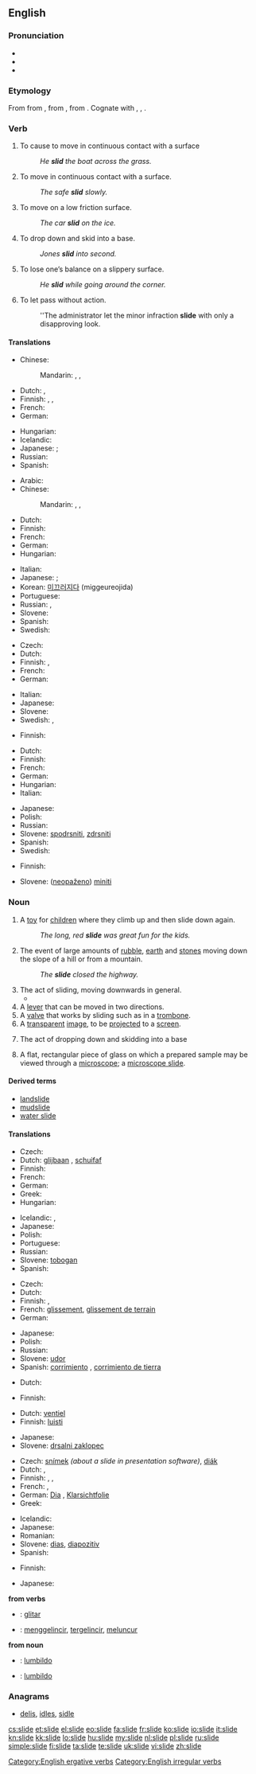 {{wikipedia|dab=slide}}
==English==

===Pronunciation===
* {{IPA|/slaɪd/}}
* {{audio|en-us-slide.ogg|Audio (US)}}
* {{rhymes|aɪd}}

===Etymology===
From {{etyl|enm}} {{term|sliden|lang=enm}} from {{etyl|ang}} {{term|slidan|slīdan|to slide|lang=ang}}, from {{proto|Germanic|slīdanan|to slide, glide|lang=en}}, from {{proto|Indo-European|sleidh-|to slip|lang=en}}. Cognate with {{etyl|goh|-}} {{term|slitan|slītan|to slide|lang=goh|tr={{etyl|de|-}} {{term|schlittern|lang=de}}}}, {{etyl|gml|-}} {{term|sliden|slīden|to slide|lang=gml}}, {{etyl|dum|-}} {{term|sliden|slīden|to slide|lang=nl|tr={{etyl|nl|-}} {{term|sledderen|lang=nl}}}}.

===Verb===
{{en-verb|slides|sliding|slid}}

# {{transitive}} To cause to move in continuous contact with a surface
#: ''He '''slid''' the boat across the grass.''
# {{intransitive}} To move in continuous contact with a surface.
#: ''The safe '''slid''' slowly.''
# {{intransitive}} To move on a low friction surface.
#: ''The car '''slid''' on the ice.''
# {{intransitive|baseball}} To drop down and skid into a base.
#: ''Jones '''slid''' into second.''
# {{intransitive}} To lose one’s balance on a slippery surface.
#: ''He '''slid''' while going around the corner.''
# {{intransitive}} To let pass without action.
#: ''The administrator let the minor infraction '''slide''' with only a disapproving look.

====Translations====
{{trans-top|to cause to move in contact with a surface}}
* Chinese:
*: Mandarin: {{t-|cmn|滑|tr=huá|sc=Hani}},  {{t|cmn|滑行|tr=huáxíng|sc=Hani}},  {{t-|cmn|溜|tr=liū|sc=Hani}}
* Dutch: {{t+|nl|slepen}}, {{t+|nl|schuiven}}
* Finnish: {{t-|fi|liu'uttaa}}, {{t+|fi|työntää}}, {{t+|fi|vetää}}
* French: {{t+|fr|glisser}}
* German: {{t+|de|gleiten}}
{{trans-mid}}
* Hungarian: {{t|hu|csúsztat}}
* Icelandic: {{t+|is|renna}}
* Japanese: {{t|ja|滑る|tr=suberu}}; {{qualifier|engineering}} {{t|ja|慴動させる|tr=shūdō saseru}}
* Russian: {{t|ru|катить|tr=katít’}}
* Spanish: {{t-|es|deslizar}}
{{trans-bottom}}

{{trans-top|to move in continuous contact with a surface}}
* Arabic: {{t|ar|انزلق|tr=inzálaqa}}
* Chinese:
*: Mandarin: {{t-|cmn|滑|tr=huá|sc=Hani}},  {{t|cmn|滑行|tr=huáxíng|sc=Hani}},  {{t-|cmn|溜|tr=liū|sc=Hani}}
* Dutch: {{t+|nl|glijden}}
* Finnish: {{t+|fi|liukua}}
* French: {{t+|fr|glisser}}
* German: {{t+|de|gleiten}}
* Hungarian: {{t+|hu|csúszik}}
{{trans-mid}}
* Italian: {{t-|it|scivolare}}
* Japanese: {{t|ja|滑る|tr=suberu}}; {{qualifier|engineering}} {{t|ja|慴動する|tr=shūdō suru}}
* Korean: [[미끄러지다]] (miggeureojida)
* Portuguese: {{t+|pt|deslizar}}
* Russian: {{t+|ru|скользить|tr=skol’zít’}},  {{t|ru|катиться|tr=katít’sja}}
* Slovene: {{t+|sl|drseti}}
* Spanish: {{t-|es|resbalar}}
* Swedish: {{t+|sv|glida}}
{{trans-bottom}}

{{trans-top|to move with low friction}}
* Czech: {{t-|cs|klouzat}}
* Dutch: {{t+|nl|glijden}}
* Finnish: {{t+|fi|liukua}}, {{t-|fi|luisua}}
* French: {{t+|fr|glisser}}
* German: {{t+|de|rutschen}}
{{trans-mid}}
* Italian: {{t-|it|scivolare}}
* Japanese: {{t|ja|滑る|tr=suberu}}
* Slovene: {{t+|sl|drseti}}
* Swedish: {{t|sv|sladda}}, {{t|sv|slira}}
{{trans-bottom}}

{{trans-top|in baseball}}
* Finnish: {{t+|fi|syöksyä}}
{{trans-mid}}
{{trans-bottom}}

{{trans-top|to lose balance}}
* Dutch: {{t+|nl|uitglijden}}
* Finnish: {{t-|fi|liukastua}}
* French: {{t+|fr|glisser}}
* German: {{t+|de|ausrutschen}}
* Hungarian: {{t-|hu|elcsúszik}}
* Italian: {{t-|it|scivolare}}
{{trans-mid}}
* Japanese: {{t|ja|滑る|tr=suberu}}
* Polish: {{t|pl|poślizgnąć się}}
* Russian: {{t|ru|поскользнуться|tr=poskol’znút’sja}}
* Slovene: [[spodrsniti]], [[zdrsniti]]
* Spanish: {{t-|es|resbalar}}
* Swedish: {{t|sv|halka}}
{{trans-bottom}}

{{trans-top|to let pass}}
* Finnish: {{t+|fi|mennä}}
{{trans-mid}}
* Slovene: ([[neopaženo]]) [[miniti]]
{{trans-bottom}}

===Noun===
{{en-noun}}

# A [[toy]] for [[child]]ren where they climb up and then slide down again.
#: ''The long, red '''slide''' was great fun for the kids.''
# The event of large amounts of [[rubble]], [[earth]] and [[stones]] moving down the slope of a hill or from a mountain.
#: ''The '''slide''' closed the highway.''
# The act of sliding, moving downwards in general.
#* {{quote-news
|year=2011
|date=January 23
|author=Alistair Magowan 
|title=Blackburn 2 - 0 West Brom
|work=BBC
|url=http://news.bbc.co.uk/sport2/hi/football/eng_prem/9366756.stm
|page=
|passage=But for West Brom it was further evidence they are struggling to arrest a '''slide''' down the table where they are now three points above the relegation zone after their sixth loss in seven league matches. }}
# A [[lever]] that can be moved in two directions.
# A [[valve]] that works by sliding such as in a [[trombone]].
# A [[transparent]] [[image]], to be [[project]]ed to a [[screen]].
# {{baseball}} The act of dropping down and skidding into a base
# {{science}} A flat, rectangular piece of glass on which a prepared sample may be viewed through a [[microscope]]; a [[microscope slide]].

====Derived terms====
* [[landslide]]
* [[mudslide]]
* [[water slide]]

====Translations====
{{trans-top|toy}}
* Czech: {{t-|cs|skluzavka|f}}
* Dutch: [[glijbaan]] {{f}}, [[schuifaf]] {{f}}
* Finnish: {{t+|fi|liukumäki}}
* French: {{t+|fr|toboggan|m}}
* German: {{t+|de|Rutsche|f}}
* Greek: {{t|el|τσουλήθρα|f}}
* Hungarian: {{t+|hu|csúszda}}
{{trans-mid}}
* Icelandic: {{t|is|renna|f}}, {{t|is|rennibraut|f}}
* Japanese: {{t|ja|滑り台|tr=suberidai}}
* Polish: {{t|pl|zjeżdżalnia|f}}
* Portuguese: {{t|pt|escorrego}}
* Russian: {{t|ru|горка|f|tr=górka}}
* Slovene: [[tobogan]]
* Spanish: {{t+|es|tobogán|m}}
{{trans-bottom}}

{{trans-top|rubble, earth and stones moving down}}
* Czech: {{t-|cs|sesuv|m}}
* Dutch: {{t+|nl|lawine|f}}
* Finnish: {{t-|fi|maanvyöry}}, {{t-|fi|maanvyörymä}}
* French: [[glissement]], [[glissement de terrain]]
* German: {{t+|de|Erdrutsch|m}}
{{trans-mid}}
* Japanese: {{t|ja|地滑り|tr=jisuberi}}
* Polish: {{t|pl|osuwisko}}
* Russian: {{t+|ru|оползень|m|tr=ópolzen'}}
* Slovene: [[udor]]
* Spanish: [[corrimiento]] {{m}}, [[corrimiento de tierra]] {{m}}
{{trans-bottom}}

{{trans-top|lever}}
* Dutch: {{t+|nl|schuif|f}}
{{trans-mid}}
* Finnish: {{t+|fi|vipu}}
{{trans-bottom}}

{{trans-top|valve in eg. a trombone}}
* Dutch: [[ventiel]] {{n}}
* Finnish: [[luisti]]
{{trans-mid}}
* Japanese: {{t|ja|スライド|tr=suraido}}
* Slovene: [[drsalni zaklopec]]
{{trans-bottom}}

{{trans-top|transparent image for projecting}}
* Czech: [[snímek]] {{m}} ''(about a slide in presentation software)'', [[diák]] {{m}}
* Dutch: {{t+|nl|dia|m}}, {{t+|nl|slide|m}}
* Finnish: {{t+|fi|dia}}, {{t-|fi|diapositiivi}}, {{t-|fi|kuultokuva}}
* French: {{t+|fr|diapo}}, {{t+|fr|diapositive}}
* German: [[Dia]] {{n}}, [[Klarsichtfolie]] {{f}}
* Greek: {{t|el|σλάιντ|n}}
{{trans-mid}}
* Icelandic: {{t|is|skyggna|f}}
* Japanese: {{t|ja|スライド|tr=suraido}}
* Romanian: {{t|ro|diapozitiv|n}}
* Slovene: [[dias]], [[diapozitiv]]
* Spanish: {{t-|es|diapositiva|f}}
{{trans-bottom}}

{{trans-top|in baseball}}
* Finnish: {{t+|fi|syöksy}}
{{trans-mid}}
* Japanese: {{t|ja|スライディング|tr=suraidingu}}
{{trans-bottom}}

{{checktrans}}

'''from verbs'''
* {{ttbc|io}}: [[glitar]]
* {{ttbc|id}}: [[gelincir|menggelincir]], [[gelincir|tergelincir]], [[luncur|meluncur]]

'''from noun'''
* {{ttbc|eo}}: [[lumbildo]]
* {{ttbc|io}}: [[lumbildo]]

===Anagrams===
* [[delis#English|delis]], [[idles#English|idles]], [[sidle#English|sidle]]

[[Category:English ergative verbs]]
[[Category:English irregular verbs]]

[[cs:slide]]
[[et:slide]]
[[el:slide]]
[[eo:slide]]
[[fa:slide]]
[[fr:slide]]
[[ko:slide]]
[[io:slide]]
[[it:slide]]
[[kn:slide]]
[[kk:slide]]
[[lo:slide]]
[[hu:slide]]
[[my:slide]]
[[nl:slide]]
[[pl:slide]]
[[ru:slide]]
[[simple:slide]]
[[fi:slide]]
[[ta:slide]]
[[te:slide]]
[[uk:slide]]
[[vi:slide]]
[[zh:slide]]
